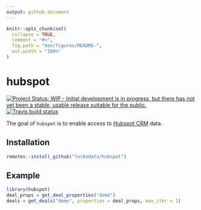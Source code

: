 ```yaml
---
output: github_document
---
```


<!-- README.md is generated from README.Rmd. Please edit that file -->

```r
knitr::opts_chunk$set(
  collapse = TRUE,
  comment = "#>",
  fig.path = "man/figures/README-",
  out.width = "100%"
)
```

# hubspot

<!-- badges: start -->
[![Project Status: WIP - Initial development is in progress, but there has not yet been a stable, usable release suitable for the public.](https://www.repostatus.org/badges/latest/wip.svg)](https://www.repostatus.org/#wip)
[![Travis build status](https://travis-ci.org/lockedata/hubspot.svg?branch=master)](https://travis-ci.org/lockedata/hubspot)
<!-- badges: end -->

The goal of `hubspot` is to enable access to [Hubspot CRM](//hubspot.com) data.

## Installation

```r
remotes::install_github("lockedata/hubspot")
```

## Example


```r
library(hubspot)
deal_props = get_deal_properties("demo")
deals = get_deals("demo", properties = deal_props, max_iter = 1)
```
